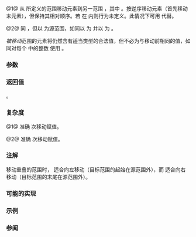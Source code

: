 {{cpp/ranges/title|move_backward|move_backward_result}}
{{cpp/algorithm/ranges/navbar}}
{{dcl begin}}
{{dcl header|algorithm}}
{{dcl h|调用签名}}
{{dcl|since=c++20|num=1|1=
template&lt; std::bidirectional_iterator I1, std::sentinel_for&lt;I1&gt; S1,
          std::bidirectional_iterator I2 &gt;
requires std::indirectly_movable&lt;I1, I2&gt;
constexpr move_backward_result&lt;I1, I2&gt;
    move_backward( I1 first, S1 last, I2 d_last );
}}
{{dcl|since=c++20|num=2|1=
template&lt; ranges::bidirectional_range R, std::bidirectional_iterator I &gt;
requires std::indirectly_movable&lt;ranges::iterator_t&lt;R&gt;, I&gt;
constexpr move_backward_result&lt;ranges::borrowed_iterator_t&lt;R&gt;, I&gt;
    move_backward( R&amp;&amp; r, I d_last );
}}
{{dcl h|辅助类型}}
{{dcl|since=c++20|num=3|1=
template&lt; class I, class O &gt;
using move_backward_result = ranges::in_out_result&lt;I, O&gt;;
}}
{{dcl end}}

@1@ 从 {{range|first|last}} 所定义的范围移动元素到另一范围 {{range|d_last - N|result}}，其中 {{c|1=N = ranges::distance(first, last)}}。按逆序移动元素（首先移动末元素），但保持其相对顺序。若 {{c|d_last}} 在 {{tt|'''('''first, last''']'''}} 内则行为未定义。此情况下可用 {{lc|ranges::move}} 代替。

@2@ 同 {{v|1}}，但以 {{c|r}} 为源范围，如同以 {{c|ranges::begin(r)}} 为 {{c|first}} 并以 {{c|ranges::end(r)}} 为 {{c|last}}。

''被移动''范围的元素将仍然含有适当类型的合法值，但不必为与移动前相同的值，如同对每个 {{c|1=0 ≤ n &lt; N}} 中的整数 {{tt|n}} 使用 {{c|1=*(d_last - n) = ranges::iter_move(last - n)}}。

{{cpp/ranges/niebloid}}

===参数===
{{par begin}}
{{par range|3=要移动的|sentinel=yes}}
{{par|r|要移动的元素范围}}
{{par|d_last|目标范围的末尾}}
{{par end}}

===返回值===
{{c|{last, d_last - N} }}。

===复杂度===
@1@ 准确 {{c|N}} 次移动赋值。

@2@ 准确 {{c|ranges::distance(r)}} 次移动赋值。

===注解===
移动重叠的范围时，{{lc|ranges::move}} 适合向左移动（目标范围的起始在源范围外），而 {{tt|ranges::move_backward}} 适合向右移动（目标范围的末尾在源范围外）。

===可能的实现===
{{eq fun|1=
struct move_backward_fn
{
    template&lt;std::bidirectional_iterator I1, std::sentinel_for&lt;I1&gt; S1,
             std::bidirectional_iterator I2&gt;
    requires std::indirectly_movable&lt;I1, I2&gt;
    constexpr ranges::move_backward_result&lt;I1, I2&gt;
        operator()(I1 first, S1 last, I2 d_last) const
    {
        auto i {last};
        for (; i != first; *--d_last = ranges::iter_move(--i))
        {}
        return {std::move(last), std::move(d_last)};
    }

    template&lt;ranges::bidirectional_range R, std::bidirectional_iterator I&gt;
    requires std::indirectly_movable&lt;ranges::iterator_t&lt;R&gt;, I&gt;
    constexpr ranges::move_backward_result&lt;ranges::borrowed_iterator_t&lt;R&gt;, I&gt;
        operator()(R&amp;&amp; r, I d_last) const
    {
        return (*this)(ranges::begin(r), ranges::end(r), std::move(d_last));
    }
};

inline constexpr move_backward_fn move_backward {};
}}

===示例===
{{example
|code=
#include &lt;algorithm&gt;
#include &lt;iostream&gt;
#include &lt;string&gt;
#include &lt;string_view&gt;
#include &lt;vector&gt;

using Vec = std::vector&lt;std::string&gt;;

void print(std::string_view rem, Vec const&amp; vec)
{
    std::cout &lt;&lt; rem &lt;&lt; "[" &lt;&lt; vec.size() &lt;&lt; "]: ";
    for (const std::string&amp; s : vec)
        std::cout &lt;&lt; (s.size() ? s : std::string{"·"}) &lt;&lt; ' ';
    std::cout &lt;&lt; '\n';
}

int main()
{
    Vec a{"▁", "▂", "▃", "▄", "▅", "▆", "▇", "█"};
    Vec b(a.size());

    print("Before move:\n" "a", a);
    print("b", b);

    std::ranges::move_backward(a, b.end());

    print("\n" "Move a &gt;&gt; b:\n" "a", a);
    print("b", b);

    std::ranges::move_backward(b.begin(), b.end(), a.end());
    print("\n" "Move b &gt;&gt; a:\n" "a", a);
    print("b", b);

    std::ranges::move_backward(a.begin(), a.begin()+3, a.end());
    print("\n" "Overlapping move a[0, 3) &gt;&gt; a[5, 8):\n" "a", a);
}
|p=true &lt;!-- the state of RHS object after move is unspecified --&gt;
|output=
Before move:
a[8]: ▁ ▂ ▃ ▄ ▅ ▆ ▇ █
b[8]: · · · · · · · ·

Move a &gt;&gt; b:
a[8]: · · · · · · · ·
b[8]: ▁ ▂ ▃ ▄ ▅ ▆ ▇ █

Move b &gt;&gt; a:
a[8]: ▁ ▂ ▃ ▄ ▅ ▆ ▇ █
b[8]: · · · · · · · ·

Overlapping move a[0, 3) &gt;&gt; a[5, 8):
a[8]: · · · ▄ ▅ ▁ ▂ ▃
}}

===参阅===
{{dsc begin}}
{{dsc inc|cpp/algorithm/ranges/dsc move}}
{{dsc inc|cpp/algorithm/ranges/dsc copy}}
{{dsc inc|cpp/algorithm/ranges/dsc copy_backward}}
{{dsc inc|cpp/algorithm/dsc move}}
{{dsc inc|cpp/utility/dsc move}}
{{dsc end}}

{{langlinks|de|en|es|fr|it|ja|pt|ru}}
